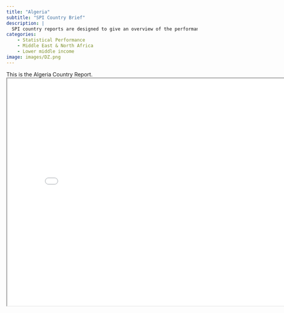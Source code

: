 ```yaml
---
title: "Algeria"
subtitle: "SPI Country Brief"
description: |
  SPI country reports are designed to give an overview of the performance of Algeria.
categories:
    - Statistical Performance
    - Middle East & North Africa
    - Lower middle income
image: images/DZ.png
---
```


This is the Algeria Country Report.
<iframe src="charts/Algeria_chart.html" width="800" height="600"></iframe>


